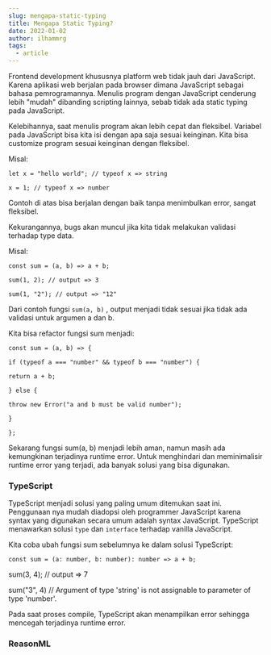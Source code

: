 ```yaml
---
slug: mengapa-static-typing
title: Mengapa Static Typing?
date: 2022-01-02
author: ilhammrg
tags:
  - article
---
```

Frontend development khususnya platform web tidak jauh dari JavaScript. Karena aplikasi web berjalan pada browser dimana JavaScript sebagai bahasa pemrogramannya. Menulis program dengan JavaScript cenderung lebih "mudah" dibanding scripting lainnya, sebab tidak ada static typing pada JavaScript.

Kelebihannya, saat menulis program akan lebih cepat dan fleksibel. Variabel pada JavaScript bisa kita isi dengan apa saja sesuai keinginan. Kita bisa customize program sesuai keinginan dengan fleksibel.

Misal: 

`let x = "hello world"; // typeof x => string`

`x = 1; // typeof x => number`

Contoh di atas bisa berjalan dengan baik tanpa menimbulkan error, sangat fleksibel.

Kekurangannya, bugs akan muncul jika kita tidak melakukan validasi terhadap type data.

Misal:

`const sum = (a, b) => a + b;`

`sum(1, 2); // output => 3`

`sum(1, "2"); // output => "12"`

Dari contoh fungsi `sum(a, b)` , output menjadi tidak sesuai jika tidak ada validasi untuk argumen a dan b.

Kita bisa refactor fungsi sum menjadi:

`const sum = (a, b) => {`

`if (typeof a === "number" && typeof b === "number") {`

`return a + b;`

`} else {`

`throw new Error("a and b must be valid number");`

`}`

`};`

Sekarang fungsi sum(a, b) menjadi lebih aman, namun masih ada kemungkinan terjadinya runtime error. Untuk menghindari dan meminimalisir runtime error yang terjadi, ada banyak solusi yang bisa digunakan.

### TypeScript

TypeScript menjadi solusi yang paling umum ditemukan saat ini. Penggunaan nya mudah diadopsi oleh programmer JavaScript karena syntax yang digunakan secara umum adalah syntax JavaScript. TypeScript menawarkan solusi `type` dan `interface` terhadap vanilla JavaScript.

Kita coba ubah fungsi sum sebelumnya ke dalam solusi TypeScript:

`const sum = (a: number, b: number): number => a + b;`

sum(3, 4); // output => 7

sum("3", 4) // Argument of type 'string' is not assignable to parameter of type 'number'.

Pada saat proses compile, TypeScript akan menampilkan error sehingga mencegah terjadinya runtime error.

### ReasonML